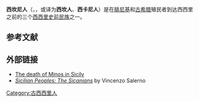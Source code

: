 {{Unreferenced|time=2018-08-31T11:07:31+00:00}}
{{Infobox language
|name=Sicani
|region=[[西西里|西西里]]
|extinct=大约公元前300年
|familycolor= 未分类
|fam1 = 未分类
|iso3=sxc
|linglist=sxc
|map=ItalicTribesOfSicily.png
|mapcaption=在[[腓尼基|腓尼基]]和[[古希腊|古希腊]]殖民者到来之前（约公元前11世纪）的[[西西里岛|西西里岛]]民族分布，[[西坎尼人|西坎尼人]]大致生活在[[西库尔人|西库尔人]]与[[伊利米人|伊利米人]]之间
}}

'''西坎尼人'''（{{lang-en|Sicani}}，{{lang-grc|Σικανοί}}，或译为'''西坎人'''、'''西卡尼人'''）是在[[腓尼基|腓尼基]]和[[古希腊|古希腊]]殖民者到达西西里之前的三个[[西西里|西西里]][[史前意大利民族列表|史前民族]]之一。

==参考文献==
{{Reflist|2}}

==外部链接==
*[http://danilocaruso.blogspot.it/2013/10/the-death-of-minos-in-sicily_9114.html The death of Minos in Sicily]{{Wayback|url=http://danilocaruso.blogspot.it/2013/10/the-death-of-minos-in-sicily_9114.html |date=20131022100103 }}
*[http://www.bestofsicily.com/mag/art141.htm ''Sicilian Peoples: The Sicanians'']{{Wayback|url=http://www.bestofsicily.com/mag/art141.htm |date=20200406113520 }} by Vincenzo Salerno
{{commonscat|Sicani}}
{{DEFAULTSORT:Sicani}}

[[Category:古西西里人|Category:古西西里人]]